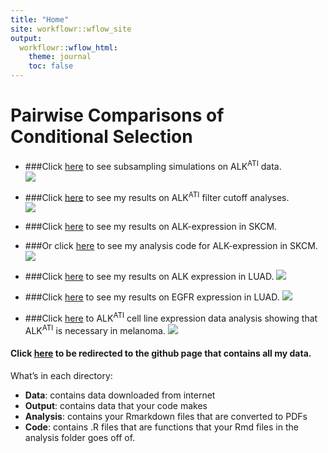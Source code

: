 ```yaml
---
title: "Home"
site: workflowr::wflow_site
output:
  workflowr::wflow_html:
    theme: journal
    toc: false
---
```


# **Pairwise Comparisons of Conditional Selection**  
* ###Click [here](alkati_subsampling_simulations.html) to see subsampling simulations on ALK^ATI^ data.  
![](assets/atisubsamplingsims.png)  
  
* ###Click [here](ALKATI_Filter_Cutoff_Analysis.html) to see my results on ALK^ATI^ filter cutoff analyses.  
![](assets/aticutoffs.png)  
  
* ###Click [here](ALK_ExonImbalance_SKCM_Analysis.html) to see my results on ALK-expression in SKCM.  
* ###Or click [here](tcga_skcm_data_parser.html) to see my analysis code for ALK-expression in SKCM.  
![](assets/atiskcmexpression.png)   
* ###Click [here](TCGA_luad_data_parser.html) to see my results on ALK expression in LUAD.
![](assets/atiluadexpression.png)   
  
* ###Click [here](tcga_luad_data_parser_egfr.html) to see my results on EGFR expression in LUAD.
![](assets/egfrluadexpression.png)   
  
* ###Click [here]() to ALK^ATI^ cell line expression data analysis showing that ALK^ATI^ is necessary in melanoma.
![](assets/ccle.png)   
  
#### Click [here](https://github.com/pritchardlabatpsu/pair_con_select) to be redirected to the github page that contains all my data.  
What’s in each directory:  
  
* __Data__: contains data downloaded from internet  
* __Output__: contains data that your code makes  
* __Analysis__: contains your Rmarkdown files that are converted to PDFs  
* __Code__: contains .R files  that are functions that your Rmd files in the analysis folder goes off of.  
